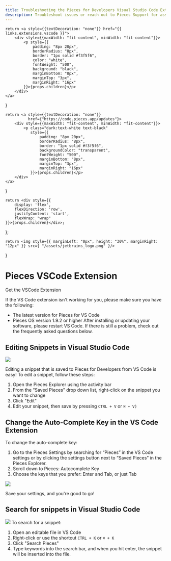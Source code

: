 ```yaml
---
title: Troubleshooting the Pieces for Developers Visual Studio Code Extension
description: Troubleshoot issues or reach out to Pieces Support for assistance with the Pieces for Developers VS Code Extension
---
```


    return <a style={{textDecoration: "none"}} href="{{ links.extensions.vscode }}">
        <div style={{maxWidth: "fit-content", minWidth: "fit-content"}}>
            <p style={{
                padding: "8px 20px",
                borderRadius: "8px",
                border: "1px solid #f3f5f6",
                color: "white",
                fontWeight: "500",
                background: "black",
                marginBottom: "8px",
                marginTop: "3px",
                marginRight: "16px"
            }}>{props.children}</p>
        </div>
    </a>
}

    return <a style={{textDecoration: "none"}}
              href={"https://code.pieces.app/updates"}>
        <div style={{maxWidth: "fit-content", minWidth: "fit-content"}}>
            <p class="dark:text-white text-black"
               style={{
                   padding: "8px 20px",
                   borderRadius: "8px",
                   border: "1px solid #f3f5f6",
                   backgroundColor: "transparent",
                   fontWeight: "500",
                   marginBottom: "8px",
                   marginTop: "3px",
                   marginRight: "16px"
               }}>{props.children}</p>
        </div>
    </a>
}

    return <div style={{
        display: 'flex',
        flexDirection: 'row',
        justifyContent: 'start',
        flexWrap: "wrap"
    }}>{props.children}</div>;
};

    return <img style={{ marginLeft: "0px", height: "30%", marginRight: "12px" }} src={ "/assets/jetbrains_logo.png" }/>
}

<GridFlexRow>
    <h1>Pieces VSCode Extension</h1>
</GridFlexRow>

<GridFlexRow>
    <InstallButton>Get the VSCode Extension</InstallButton>
    <ReleasePill children="Current Version: {{ versions.vscode }}"></ReleasePill>
</GridFlexRow>

If the VS Code extension isn't working for you, please make sure you have the following:

- The latest version for Pieces for VS Code
- Pieces OS version 1.9.2 or higher
After installing or updating your software, please restart VS Code. If there is still a problem, check out the frequently asked questions below.


## Editing Snippets in Visual Studio Code

<Image zoom src="https://storage.googleapis.com/pieces_static_resources/vs_code_marketplace/GIFs/EDIT_A_SNIPPET" />

Editing a snippet that is saved to Pieces for Developers from VS Code is easy! To edit a snippet, follow these steps:

1. Open the Pieces Explorer using the activity bar
2. From the “Saved Pieces” drop down list, right-click on the snippet you want to change
3. Click "Edit"
4. Edit your snippet, then save by pressing ```CTRL + V``` or ```⌘ + V)```

## Change the Auto-Complete Key in the VS Code Extension
To change the auto-complete key:

1. Go to the Pieces Settings by searching for “Pieces” in the VS Code settings or by clicking the settings button next to “Saved Pieces” in the Pieces Explorer.
2. Scroll down to Pieces: Autocomplete Key
3. Choose the keys that you prefer: Enter and Tab, or just Tab

<Image zoom src="https://storage.googleapis.com/pieces_static_resources/vs_code_marketplace/GIFs/ATOMIC_AUTO_COMPLETE_VS_CODE" />

Save your settings, and you're good to go!

## Search for snippets in Visual Studio Code
<Image zoom src="https://storage.googleapis.com/pieces_static_resources/vs_code_marketplace/GIFs/SEARCH_AND_REUSE_VS_CODE" />
To search for a snippet:

1. Open an editable file in VS Code
2. Right-click or use the shortcut ```CTRL + K``` or ```⌘ + K```
3. Click "Search Pieces"
4. Type keywords into the search bar, and when you hit enter, the snippet will be inserted into the file.
